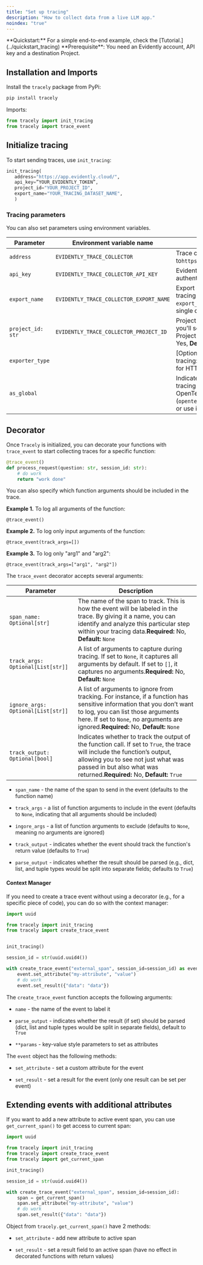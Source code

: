 ```yaml
---
title: "Set up tracing"
description: "How to collect data from a live LLM app."
noindex: "true"
---
```


<Info>
  **Quickstart:** For a simple end-to-end example, check the [Tutorial.](../quickstart_tracing)
</Info>

<Info>
  **Prerequisite**: You need an Evidently account, API key and a destination Project.
</Info>

## Installation and Imports

Install the `tracely` package from PyPi:

```bash
pip install tracely
```

Imports:

```python
from tracely import init_tracing
from tracely import trace_event
```

## Initialize tracing

To start sending traces, use `init_tracing`:

```python
init_tracing(
   address="https://app.evidently.cloud/",
   api_key=”YOUR_EVIDENTLY_TOKEN”,
   project_id="YOUR_PROJECT_ID",
   export_name="YOUR_TRACING_DATASET_NAME",
   )
```

### Tracing parameters

You can also set parameters using environment variables.

| Parameter                | Environment variable name               | Description                                                                                                                                                                                           |
| ------------------------ | --------------------------------------- | ----------------------------------------------------------------------------------------------------------------------------------------------------------------------------------------------------- |
| `address`                | `EVIDENTLY_TRACE_COLLECTOR`             | Trace collector address. Defaults to`https://app.evidently.cloud/`.                                                                                                                           |
| `api_key`                | `EVIDENTLY_TRACE_COLLECTOR_API_KEY`     | Evidently Cloud API Key to authenticate your requests.                                                                                                                                                |
| `export_name`            | `EVIDENTLY_TRACE_COLLECTOR_EXPORT_NAME` | Export name ((`str`) assigned to the tracing data. Data with the same `export_name` will be grouped into a single dataset. |
| `project_id: str`        | `EVIDENTLY_TRACE_COLLECTOR_PROJECT_ID`  | Project ID from Evidently Cloud where you'll send the data. The ID of your Project in Evidently Cloud. **Required:** Yes, **Default:** `None`                                                         |
| `exporter_type`         |                                         | [Optional]Type of exporter to use for tracing: `grpc` for gRPC protocol or `http` for HTTP protocol.                                         |
| `as_global` |                                         | Indicates whether to register the tracing provider globally for OpenTelemetry (`opentelemetry.trace.TracerProvider`) or use it locally (`bool`). Default `True`.                             |

## Decorator

Once `Tracely` is initialized, you can decorate your functions with `trace_event` to start collecting traces for a specific function:

```python
@trace_event()
def process_request(question: str, session_id: str):
    # do work
    return "work done"
```

You can also specify which function arguments should be included in the trace.

**Example 1.** To log all arguments of the function:

```
@trace_event()
```

**Example 2.** To log only input arguments of the function:

```
@trace_event(track_args=[])
```

**Example 3.** To log only "arg1" and "arg2":

```
@trace_event(track_args=["arg1", "arg2"])
```

The `trace_event` decorator accepts several arguments:

| **Parameter**                      | **Description**                                                                                                                                                                                                                                    |
| ---------------------------------- | -------------------------------------------------------------------------------------------------------------------------------------------------------------------------------------------------------------------------------------------------- |
| `span_name: Optional[str]`         | The name of the span to track. This is how the event will be labeled in the trace. By giving it a name, you can identify and analyze this particular step within your tracing data.**Required:** No, **Default:** `None`                           |
| `track_args: Optional[List[str]]`  | A list of arguments to capture during tracing. If set to `None`, it captures all arguments by default. If set to `[]`, it captures no arguments.**Required:** No, **Default:** `None`                                                              |
| `ignore_args: Optional[List[str]]` | A list of arguments to ignore from tracking. For instance, if a function has sensitive information that you don’t want to log, you can list those arguments here. If set to `None`, no arguments are ignored.**Required:** No, **Default:** `None` |
| `track_output: Optional[bool]`     | Indicates whether to track the output of the function call. If set to `True`, the trace will include the function’s output, allowing you to see not just what was passed in but also what was returned.**Required:** No, **Default:** `True`       |

* `span_name` - the name of the span to send in the event (defaults to the function name)

* `track_args` - a list of function arguments to include in the event (defaults to `None`, indicating that all arguments should be included)

* `ingore_args` - a list of function arguments to exclude (defaults to `None`, meaning no arguments are ignored)

* `track_output` - indicates whether the event should track the function's return value (defaults to `True`)

* `parse_output` - indicates whether the result should be parsed (e.g., dict, list, and tuple types would be split into separate fields; defaults to `True`)

#### Context Manager

If you need to create a trace event without using a decorator (e.g., for a specific piece of code), you can do so with the context manager:

```python
import uuid

from tracely import init_tracing
from tracely import create_trace_event


init_tracing()

session_id = str(uuid.uuid4())

with create_trace_event("external_span", session_id=session_id) as event:
    event.set_attribute("my-attribute", "value")
    # do work
    event.set_result({"data": "data"})
```

The `create_trace_event` function accepts the following arguments:

* `name` - the name of the event to label it

* `parse_output` - indicates whether the result (if set) should be parsed (dict, list and tuple types would be split in separate fields), default to `True`

* `**params` - key-value style parameters to set as attributes

The `event` object has the following methods:

* `set_attribute` - set a custom attribute for the event

* `set_result` - set a result for the event (only one result can be set per event)

## Extending events with additional attributes

If you want to add a new attribute to active event span, you can use `get_current_span()` to get access to current span:

```python
import uuid

from tracely import init_tracing
from tracely import create_trace_event
from tracely import get_current_span

init_tracing()

session_id = str(uuid.uuid4())

with create_trace_event("external_span", session_id=session_id):
    span = get_current_span()
    span.set_attribute("my-attribute", "value")
    # do work
    span.set_result({"data": "data"})

```

Object from `tracely.get_current_span()` have 2 methods:

* `set_attribute` - add new attribute to active span

* `set_result` - set a result field to an active span (have no effect in decorated functions with return values)